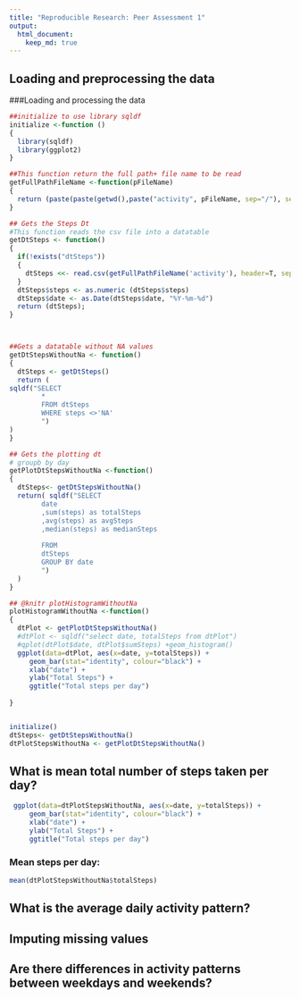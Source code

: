 ```yaml
---
title: "Reproducible Research: Peer Assessment 1"
output: 
  html_document:
    keep_md: true
---
```



## Loading and preprocessing the data

###Loading and processing the data
```r
##initialize to use library sqldf
initialize <-function ()
{
  library(sqldf)
  library(ggplot2)
}

##This function return the full path+ file name to be read
getFullPathFileName <-function(pFileName)
{
  return (paste(paste(getwd(),paste("activity", pFileName, sep="/"), sep="/"), ".csv" , sep=""))
}

## Gets the Steps Dt
#This function reads the csv file into a datatable
getDtSteps <- function()
{ 
  if(!exists("dtSteps"))
  {
    dtSteps <<- read.csv(getFullPathFileName('activity'), header=T, sep=",")
  }
  dtSteps$steps <- as.numeric (dtSteps$steps)
  dtSteps$date <- as.Date(dtSteps$date, "%Y-%m-%d")    
  return (dtSteps);  
}



##Gets a datatable without NA values
getDtStepsWithoutNa <- function()
{
  dtSteps <- getDtSteps()  
  return (
sqldf("SELECT 
        *
        FROM dtSteps 
        WHERE steps <>'NA'
        ")
)
}

## Gets the plotting dt
# groupb by day
getPlotDtStepsWithoutNa <-function()
{
  dtSteps<- getDtStepsWithoutNa()
  return( sqldf("SELECT 
        date
        ,sum(steps) as totalSteps
        ,avg(steps) as avgSteps
        ,median(steps) as medianSteps
         
        FROM
        dtSteps
        GROUP BY date
        ")
  )
}

## @knitr plotHistogramWithoutNa
plotHistogramWithoutNa <-function()
{
  dtPlot <- getPlotDtStepsWithoutNa()
  #dtPlot <- sqldf("select date, totalSteps from dtPlot")
  #qplot(dtPlot$date, dtPlot$sumSteps) +geom_histogram()
  ggplot(data=dtPlot, aes(x=date, y=totalSteps)) + 
     geom_bar(stat="identity", colour="black") +
     xlab("date") +
     ylab("Total Steps") +
     ggtitle("Total steps per day")  
 
}


initialize()
dtSteps<- getDtStepsWithoutNa()
dtPlotStepsWithoutNa <- getPlotDtStepsWithoutNa()

```

## What is mean total number of steps taken per day?

```r
 ggplot(data=dtPlotStepsWithoutNa, aes(x=date, y=totalSteps)) + 
     geom_bar(stat="identity", colour="black") +
     xlab("date") +
     ylab("Total Steps") +
     ggtitle("Total steps per day")  

```

### Mean steps per day:
```r
mean(dtPlotStepsWithoutNa$totalSteps)
```

## What is the average daily activity pattern?
  

## Imputing missing values



## Are there differences in activity patterns between weekdays and weekends?
